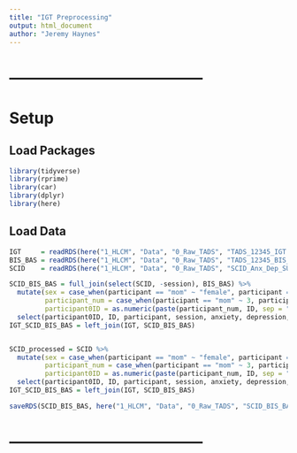 ---
title: "IGT Preprocessing"
output: html_document
author: "Jeremy Haynes"
---


# --------------------------------------
# Setup
## Load Packages
```{r}
library(tidyverse)
library(rprime)
library(car)
library(dplyr)
library(here)
```


## Load Data
```{r}
IGT     = readRDS(here("1_HLCM", "Data", "0_Raw_TADS", "TADS_12345_IGT.RDS"))
BIS_BAS = readRDS(here("1_HLCM", "Data", "0_Raw_TADS", "TADS_12345_BIS_BAS.RDS"))
SCID    = readRDS(here("1_HLCM", "Data", "0_Raw_TADS", "SCID_Anx_Dep_SUD.RDS"))
```


```{r}
SCID_BIS_BAS = full_join(select(SCID, -session), BIS_BAS) %>% 
  mutate(sex = case_when(participant == "mom" ~ "female", participant == "dad" ~ "male"),
         participant_num = case_when(participant == "mom" ~ 3, participant == "dad" ~ 2),
         participant0ID = as.numeric(paste(participant_num, ID, sep = "0"))) %>% 
  select(participant0ID, ID, participant, session, anxiety, depression, SUD, sex, bis, bas_tot, bas_drive, bas_fun, bas_rew)
IGT_SCID_BIS_BAS = left_join(IGT, SCID_BIS_BAS)


SCID_processed = SCID %>% 
  mutate(sex = case_when(participant == "mom" ~ "female", participant == "dad" ~ "male"),
         participant_num = case_when(participant == "mom" ~ 3, participant == "dad" ~ 2),
         participant0ID = as.numeric(paste(participant_num, ID, sep = "0"))) %>% 
  select(participant0ID, ID, participant, session, anxiety, depression, SUD, sex)
IGT_SCID_BIS_BAS = left_join(IGT, SCID_BIS_BAS)
```


```{r}
saveRDS(SCID_BIS_BAS, here("1_HLCM", "Data", "0_Raw_TADS", "SCID_BIS_BAS.RDS"))
```


# --------------------------------------


























